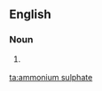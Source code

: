 ==English==

===Noun===
{{en-noun|-}}

# {{UK}} {{alternative spelling of|[[ammonium sulfate]]}}

[[ta:ammonium sulphate]]